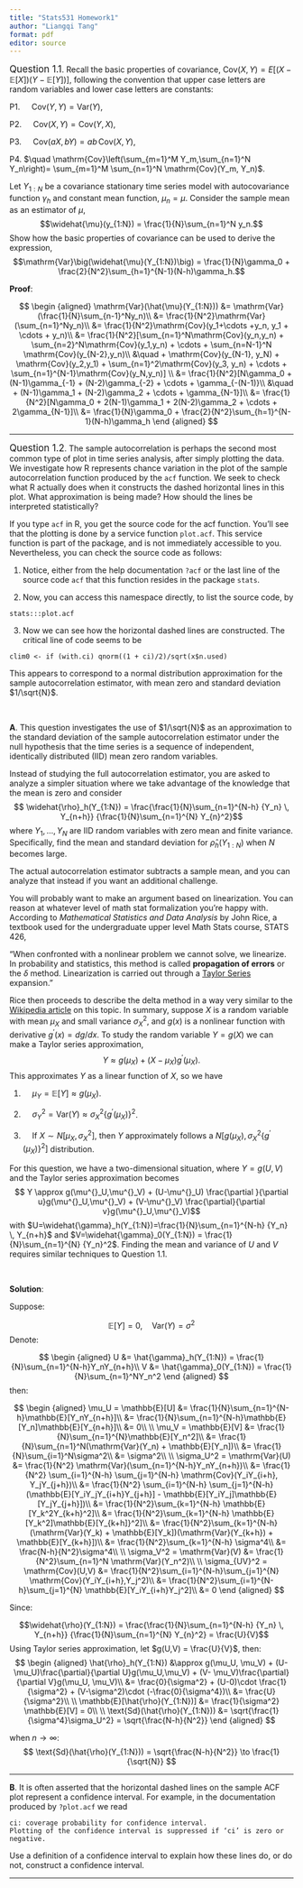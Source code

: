```yaml
---
title: "Stats531 Homework1"
author: "Liangqi Tang"
format: pdf
editor: source
---
```


\newcommand\prob{\mathbb{P}}
\newcommand\E{\mathbb{E}}
\newcommand\var{\mathrm{Var}}
\newcommand\cov{\mathrm{Cov}}

<big>Question 1.1</big>. Recall the basic properties of covariance, $\mathrm{Cov}(X,Y) = E\big[(X-\mathbb{E}[X])(Y-\mathbb{E}[Y])\big]$, following the convention that upper case letters are random variables and lower case letters are constants:

P1. $\quad \mathrm{Cov}(Y,Y)= \mathrm{Var}(Y)$,

P2. $\quad \mathrm{Cov}(X,Y)=\mathrm{Cov}(Y,X)$,

P3. $\quad \mathrm{Cov}(aX,bY)= ab\,\mathrm{Cov}(X,Y)$,

P4. $\quad \mathrm{Cov}\left(\sum_{m=1}^M Y_m,\sum_{n=1}^N Y_n\right)= \sum_{m=1}^M \sum_{n=1}^N \mathrm{Cov}(Y_m, Y_n)$.

Let $Y_{1:N}$ be a covariance stationary time series model with autocovariance function $\gamma_h$ and constant mean function, $\mu_n=\mu$. Consider the sample mean as an estimator of $\mu$, $$\widehat{\mu}(y_{1:N}) = \frac{1}{N}\sum_{n=1}^N y_n.$$ Show how the basic properties of covariance can be used to derive the expression, $$\mathrm{Var}\big(\widehat{\mu}(Y_{1:N})\big) = \frac{1}{N}\gamma_0 + \frac{2}{N^2}\sum_{h=1}^{N-1}(N-h)\gamma_h.$$

**Proof**:

$$
\begin {aligned}
\mathrm{Var}(\hat{\mu}(Y_{1:N})) &= \mathrm{Var}(\frac{1}{N}\sum_{n-1}^Ny_n)\\
&= \frac{1}{N^2}\mathrm{Var}(\sum_{n=1}^Ny_n)\\
&= \frac{1}{N^2}\mathrm{Cov}(y_1+\cdots +y_n, y_1 + \cdots + y_n)\\
&= \frac{1}{N^2}[\sum_{n=1}^N\mathrm{Cov}(y_n,y_n) + \sum_{n=2}^N\mathrm{Cov}(y_1,y_n) + \cdots + \sum_{n=N-1}^N \mathrm{Cov}(y_{N-2},y_n)\\
&\quad + \mathrm{Cov}(y_{N-1}, y_N) + \mathrm{Cov}(y_2,y_1) + \sum_{n=1}^2\mathrm{Cov}(y_3, y_n) + \cdots + \sum_{n=1}^{N-1}\mathrm{Cov}(y_N,y_n)] \\
&= \frac{1}{N^2}[N\gamma_0 + (N-1)\gamma_{-1} + (N-2)\gamma_{-2} + \cdots + \gamma_{-(N-1)}\\
&\quad + (N-1)\gamma_1 + (N-2)\gamma_2 + \cdots + \gamma_{N-1}]\\
&= \frac{1}{N^2}[N\gamma_0 + 2(N-1)\gamma_1 + 2(N-2)\gamma_2 + \cdots + 2\gamma_{N-1}]\\
&= \frac{1}{N}\gamma_0 + \frac{2}{N^2}\sum_{h=1}^{N-1}(N-h)\gamma_h
\end {aligned}
$$

****

<big>Question 1.2</big>. The sample autocorrelation is perhaps the second most common type of plot in time series analysis, after simply plotting the data. We investigate how R represents chance variation in the plot of the sample autocorrelation function produced by the `acf` function. We seek to check what R actually does when it constructs the dashed horizontal lines in this plot. What approximation is being made? How should the lines be interpreted statistically?

If you type `acf` in R, you get the source code for the acf function. You'll see that the plotting is done by a service function `plot.acf`. This service function is part of the package, and is not immediately accessible to you. Nevertheless, you can check the source code as follows:

1.  Notice, either from the help documentation `?acf` or the last line of the source code `acf` that this function resides in the package `stats`.

2.  Now, you can access this namespace directly, to list the source code, by

```         
stats:::plot.acf
```

3.  Now we can see how the horizontal dashed lines are constructed. The critical line of code seems to be

```         
clim0 <- if (with.ci) qnorm((1 + ci)/2)/sqrt(x$n.used)
```

This appears to correspond to a normal distribution approximation for the sample autocorrelation estimator, with mean zero and standard deviation $1/\sqrt{N}$.

<br>

**A**. This question investigates the use of $1/\sqrt{N}$ as an approximation to the standard deviation of the sample autocorrelation estimator under the null hypothesis that the time series is a sequence of independent, identically distributed (IID) mean zero random variables.

Instead of studying the full autocorrelation estimator, you are asked to analyze a simpler situation where we take advantage of the knowledge that the mean is zero and consider $$ \widehat{\rho}_h(Y_{1:N}) = \frac{\frac{1}{N}\sum_{n=1}^{N-h} {Y_n} \, Y_{n+h}}
{\frac{1}{N}\sum_{n=1}^{N} Y_{n}^2}$$ where $Y_1,\dots,Y_N$ are IID random variables with zero mean and finite variance. Specifically, find the mean and standard deviation for $\widehat{\rho}_h(Y_{1:N})$ when $N$ becomes large.

The actual autocorrelation estimator subtracts a sample mean, and you can analyze that instead if you want an additional challenge.

You will probably want to make an argument based on linearization. You can reason at whatever level of math stat formalization you're happy with. According to *Mathematical Statistics and Data Analysis* by John Rice, a textbook used for the undergraduate upper level Math Stats course, STATS 426,

"When confronted with a nonlinear problem we cannot solve, we linearize. In probability and statistics, this method is called **propagation of errors** or the $\delta$ method. Linearization is carried out through a [Taylor Series](https://en.wikipedia.org/wiki/Taylor_series) expansion."

Rice then proceeds to describe the delta method in a way very similar to the [Wikipedia article](https://en.wikipedia.org/wiki/Delta_method) on this topic. In summary, suppose $X$ is a random variable with mean $\mu^{}_X$ and small variance $\sigma^2_X$, and $g(x)$ is a nonlinear function with derivative $g^\prime(x)=dg/dx$. To study the random variable $Y=g(X)$ we can make a Taylor series approximation, $$ Y \approx g(\mu^{}_X) + (X-\mu^{}_X) g^\prime(\mu^{}_X).$$ This approximates $Y$ as a linear function of $X$, so we have

1.  $\quad \mu^{}_Y = \mathbb{E}[Y]\approx g(\mu^{}_X)$.

2.  $\quad \sigma^2_Y = \mathrm{Var}(Y) \approx \sigma^2_X \big\{g^\prime(\mu^{}_X)\big\}^2$.

3.  $\quad$If $X\sim N\big[\mu^{}_X,\sigma_X^2\big]$, then $Y$ approximately follows a $N\big[g(\mu^{}_X), \sigma^2_X \big\{g^\prime(\mu^{}_X)\big\}^2\big]$ distribution.

For this question, we have a two-dimensional situation, where $Y=g(U,V)$ and the Taylor series approximation becomes $$ Y \approx g(\mu^{}_U,\mu^{}_V) + (U-\mu^{}_U) \frac{\partial }{\partial u}g(\mu^{}_U,\mu^{}_V) + (V-\mu^{}_V) \frac{\partial}{\partial v}g(\mu^{}_U,\mu^{}_V)$$ with $U=\widehat{\gamma}_h(Y_{1:N})=\frac{1}{N}\sum_{n=1}^{N-h} {Y_n} \, Y_{n+h}$ and $V=\widehat{\gamma}_0(Y_{1:N}) = \frac{1}{N}\sum_{n=1}^{N} {Y_n}^2$. Finding the mean and variance of $U$ and $V$ requires similar techniques to Question 1.1.

<br>

**Solution**:

Suppose:

$$
\mathbb{E}[Y] = 0, \quad \mathrm{Var}(Y) = \sigma^2
$$ Denote:

$$
\begin {aligned}
U &= \hat{\gamma}_h(Y_{1:N}) = \frac{1}{N}\sum_{n=1}^{N-h}Y_nY_{n+h}\\
V &= \hat{\gamma}_0(Y_{1:N}) = \frac{1}{N}\sum_{n=1}^NY_n^2
\end {aligned}
$$ then:

$$
\begin {aligned}
\mu_U = \mathbb{E}[U]  &= \frac{1}{N}\sum_{n=1}^{N-h}\mathbb{E}[Y_nY_{n+h}]\\
&= \frac{1}{N}\sum_{n=1}^{N-h}\mathbb{E}[Y_n]\mathbb{E}[Y_{n+h}]\\
&= 0\\
\\
\mu_V = \mathbb{E}[V] &= \frac{1}{N}\sum_{n=1}^{N}\mathbb{E}[Y_n^2]\\
&= \frac{1}{N}\sum_{n=1}^N(\mathrm{Var}(Y_n) + \mathbb{E}[Y_n])\\
&= \frac{1}{N}\sum_{i=1}^N\sigma^2\\
&= \sigma^2\\
\\
\sigma_U^2 = \mathrm{Var}(U) &= \frac{1}{N^2} \mathrm{Var}(\sum_{n=1}^{N-h}Y_nY_{n+h})\\
&= \frac{1}{N^2} \sum_{i=1}^{N-h} \sum_{j=1}^{N-h} \mathrm{Cov}(Y_iY_{i+h}, Y_jY_{j+h})\\
&= \frac{1}{N^2} \sum_{i=1}^{N-h} \sum_{j=1}^{N-h}(\mathbb{E}[Y_iY_jY_{i+h}Y_{j+h}] - \mathbb{E}[Y_iY_j]\mathbb{E}[Y_jY_{j+h}])\\
&= \frac{1}{N^2}\sum_{k=1}^{N-h} \mathbb{E}[Y_k^2Y_{k+h}^2]\\
&= \frac{1}{N^2}\sum_{k=1}^{N-h} \mathbb{E}[Y_k^2]\mathbb{E}[Y_{k+h]}^2]\\
&= \frac{1}{N^2}\sum_{k=1}^{N-h}(\mathrm{Var}(Y_k) + \mathbb{E}[Y_k])(\mathrm{Var}(Y_{k+h}) + \mathbb{E}[Y_{k+h}])\\
&= \frac{1}{N^2}\sum_{k=1}^{N-h} \sigma^4\\
&= \frac{N-h}{N^2}\sigma^4\\
\\
\sigma_V^2 = \mathrm{Var}(V) &= \frac{1}{N^2}\sum_{n=1}^N \mathrm{Var}(Y_n^2)\\
\\
\sigma_{UV}^2 = \mathrm{Cov}(U,V) &= \frac{1}{N^2}\sum_{i=1}^{N-h}\sum_{j=1}^{N} \mathrm{Cov}(Y_iY_{i+h},Y_j^2)\\
&= \frac{1}{N^2}\sum_{i=1}^{N-h}\sum_{j=1}^{N} \mathbb{E}[Y_iY_{i+h}Y_j^2]\\
&= 0
\end {aligned}
$$

Since:

$$\widehat{\rho}(Y_{1:N}) = \frac{\frac{1}{N}\sum_{n=1}^{N-h} {Y_n} \, Y_{n+h}} {\frac{1}{N}\sum_{n=1}^{N} Y_{n}^2} = \frac{U}{V}$$ Using Taylor series approximation, let $g(U,V) = \frac{U}{V}$, 
then:$$
\begin {aligned}
\hat{\rho}_h(Y_{1:N}) &\approx g(\mu_U, \mu_V) + (U- \mu_U)\frac{\partial}{\partial U}g(\mu_U,\mu_V) + (V- \mu_V)\frac{\partial}{\partial V}g(\mu_U, \mu_V)\\
&= \frac{0}{\sigma^2} + (U-0)\cdot \frac{1}{\sigma^2} + (V-\sigma^2)\cdot (-\frac{0}{\sigma^4})\\
&= \frac{U}{\sigma^2}\\
\\
\mathbb{E}[\hat{\rho}(Y_{1:N})] &= \frac{1}{\sigma^2} \mathbb{E}[V] = 0\\
\\
\text{Sd}(\hat{\rho}(Y_{1:N})) &= \sqrt{\frac{1}{\sigma^4}\sigma_U^2} = \sqrt{\frac{N-h}{N^2}}
\end {aligned}
$$

when $n\to \infty$: $$
\text{Sd}(\hat{\rho}(Y_{1:N})) = \sqrt{\frac{N-h}{N^2}} \to \frac{1}{\sqrt{N}}
$$

------------------------------------------------------------------------

**B**. It is often asserted that the horizontal dashed lines on the sample ACF plot represent a confidence interval. For example, in the documentation produced by `?plot.acf` we read

```         
ci: coverage probability for confidence interval.  
Plotting of the confidence interval is suppressed if ‘ci’ is zero or negative.
```

Use a definition of a confidence interval to explain how these lines do, or do not, construct a confidence interval.

------------------------------------------------------------------------
